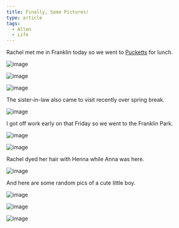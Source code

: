 ```yaml
---
title: Finally, Some Pictures!
type: article
tags:
  - Allen
  - Life
---
```


Rachel met me in Franklin today so we went to [Pucketts](http://www.puckettsgrocery.com/) for lunch.

![image](/images/uploads/IMG_0122.jpg)

![image](/images/uploads/IMG_0121.jpg)

![image](/images/uploads/IMG_0117.jpg)  
  
  
  
  
  
  
The sister-in-law also came to visit recently over spring break.

![image](/images/uploads/DSCN3001.jpg)

I got off work early on that Friday so we went to the Franklin Park.

![image](/images/uploads/IMG_0115.jpg)

![image](/images/uploads/IMG_0114.jpg)

Rachel dyed her hair with Henna while Anna was here.

![image](/images/uploads/DSCN2999.jpg)  
  
  
  
  
  
  
And here are some random pics of a cute little boy.

![image](/images/uploads/DSCN2989.jpg)

![image](/images/uploads/DSCN2972.jpg)

![image](/images/uploads/DSCN2966.jpg)
